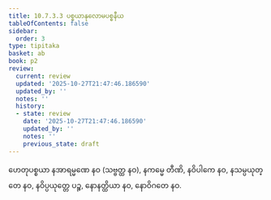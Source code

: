 ```yaml
---
title: 10.7.3.3 ပစ္စယာနုလောမပစ္စနီယ
tableOfContents: false
sidebar:
  order: 3
type: tipitaka
basket: ab
book: p2
review:
  current: review
  updated: '2025-10-27T21:47:46.186590'
  updated_by: ''
  notes: ''
  history:
  - state: review
    date: '2025-10-27T21:47:46.186590'
    updated_by: ''
    notes: ''
    previous_state: draft
---
```



<ReviewStatus review={frontmatter.review} showDetails={true} />

<HypothesisAnnotation frontmatter={frontmatter} />

<DynamicBreadcrumb />

<Division number="253" book="p2" e="ch" v="38" p="152">

<Paragraph number="2941" book="p2">
ဟေတုပစ္စယာ နအာရမ္မဏေ နဝ (သဗ္ဗတ္ထ နဝ), နကမ္မေ တီဏိ, နဝိပါကေ နဝ, နသမ္ပယုတ္တေ နဝ, နဝိပ္ပယုတ္တေ ပဉ္စ, နောနတ္ထိယာ နဝ, နောဝိဂတေ နဝ.
</Paragraph>
</Division>